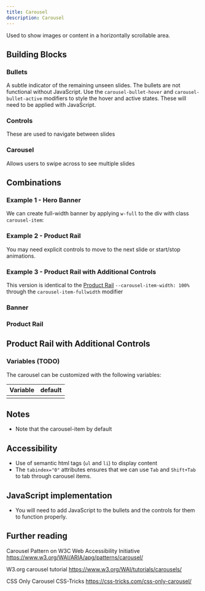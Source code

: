 ```yaml
---
title: Carousel
description: Carousel
---
```




Used to show images or content in a horizontally scrollable area.

## Building Blocks

### Bullets

A subtle indicator of the remaining unseen slides.
The bullets are not functional without JavaScript. Use the `carousel-bullet-hover` and `carousel-bullet-active` modifiers to style the hover and active states. These will need to be applied with JavaScript.

<ShowComponent filePath="./src/components/carousel/CarouselBullets.html">
  <Bullets />
</ShowComponent>

### Controls

These are used to navigate between slides

<ShowComponent filePath="./src/components/carousel/CarouselControls.html">
  <CarouselControls />
</ShowComponent>

### Carousel

Allows users to swipe across to see multiple slides

<ShowComponent filePath="./src/components/carousel/ProductRail.html">
  <ProductRail />
</ShowComponent>

## Combinations

### Example 1 - Hero Banner

We can create full-width banner by applying `w-full` to the div with class `carousel-item`:

<ShowComponent filePath="./src/components/carousel/Banner.html">
  <Carousel />
</ShowComponent>

### Example 2 - Product Rail

<ShowComponent filePath="./src/components/carousel/ProductRail_withBullets.html">
  <ProductRail_withBullets />
</ShowComponent>
You may need explicit controls to move to the next slide or start/stop
animations.

### Example 3 - Product Rail with Additional Controls

This version is identical to the [Product Rail](<#Product Rail>) `--carousel-item-width: 100%` through the `carousel-item-fullwidth` modifier

### Banner

<ShowComponent filePath="./src/components/carousel/CarouselControls_Banner.html">
  <CarouselControls_Banner />
</ShowComponent>

### Product Rail

<ShowComponent filePath="./src/components/carousel/CarouselControls_ProductRail.html">
  <CarouselControls_ProductRail />
</ShowComponent>

## Product Rail with Additional Controls

<ShowComponent filePath="./src/components/carousel/CarouselControls_ProductRail_Additional.html">
  <CarouselControls_ProductRail_Additional />
</ShowComponent>

### Variables (TODO)

The carousel can be customized with the following variables:

| Variable | default |
| -------- | ------- |
|          |         |

## Notes

- Note that the carousel-item by default

## Accessibility

- Use of semantic html tags (`ul` and `li`) to display content
- The `tabindex="0"` attributes ensures that we can use `Tab` and `Shift+Tab` to tab through carousel items.

## JavaScript implementation

- You will need to add JavaScript to the bullets and the controls for them to function properly.

## Further reading

Carousel Pattern on W3C Web Accessibility Initiative
https://www.w3.org/WAI/ARIA/apg/patterns/carousel/

W3.org carousel tutorial
https://www.w3.org/WAI/tutorials/carousels/

CSS Only Carousel CSS-Tricks
https://css-tricks.com/css-only-carousel/
